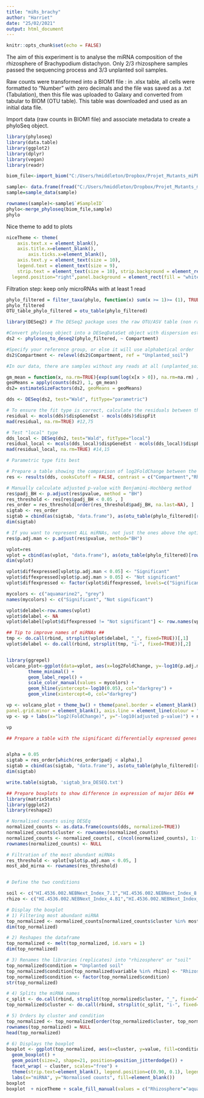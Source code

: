 ---
title: "miRs_brachy"
author: "Harriet"
date: "25/02/2021"
output: html_document
---

```{r setup, include=FALSE}
knitr::opts_chunk$set(echo = FALSE)
```

The aim of this experiment is to analyse the miRNA composition of the rhizosphere of Brachypodium distachyon. Only 2/3 rhizosphere samples passed the sequencing process and 3/3 unplanted soil samples.

Raw counts were transformed into a BIOM1 file : in .xlsx table, all cells were formatted to "Number" with zero decimals and the file was saved as a .txt (Tabulation), then this file was uploaded to Galaxy and converted from tabular to BIOM (OTU table). This table was downloaded and used as an initial data file.

Import data (raw counts in BIOM1 file) and associate metadata to create a phyloSeq object.
```{r}
library(phyloseq)
library(data.table)
library(ggplot2)
library(dplyr)
library(vegan)
library(readr)

biom_file<-import_biom("C:/Users/hmiddleton/Dropbox/Projet_Mutants_miPEPs_miRNA/Harriet/miRs_rhizo_bact_exosomes/miRs_brachy/mirna_bra_brut_95.biom1")

sample<- data.frame(fread("C:/Users/hmiddleton/Dropbox/Projet_Mutants_miPEPs_miRNA/Harriet/miRs_rhizo_bact_exosomes/miRs_brachy/mapping_file_95.txt", sep="\t"), check.names=F)
sample=sample_data(sample)

rownames(sample)<-sample$`#SampleID`
phylo<-merge_phyloseq(biom_file,sample)
phylo

```

Nice theme to add to plots
```{r}
niceTheme <- theme(
    axis.text.x = element_blank(),
    axis.title.x=element_blank(),
        axis.ticks.x=element_blank(),
    axis.text.y = element_text(size = 10),
    legend.text = element_text(size = 9),
    strip.text = element_text(size = 10), strip.background = element_rect(colour = "black", fill = "white"),
  legend.position="right",panel.background = element_rect(fill = "white",colour="grey"),panel.grid.major = element_line(colour = "white"))

```


Filtration step: keep only microRNAs with at least 1 read

```{r}
phylo_filtered = filter_taxa(phylo, function(x) sum(x >= 1)>= (1), TRUE)
phylo_filtered 
OTU_table_phylo_filtered = otu_table(phylo_filtered)

```


```{r, fig.width = 10, fig.height = 7}
library(DESeq2) # The DESeq2 package uses the raw OTU/ASV table (non rarefied phyloseq) and calculates a negative binomial GLM for each OTU/ASV. The Wald test was used for statistics.

#Convert phyloseq object into a DESeqDataSet object with dispersion estimates using "Compartment" as the main factor
ds2 <- phyloseq_to_deseq2(phylo_filtered, ~ Compartment) 

#Specify your reference group, or else it will use alphabetical order
ds2$Compartment <- relevel(ds2$Compartment, ref = "Unplanted_soil")

#In our data, there are samples without any reads at all (unplanted_soil samples), this can be an issue for DESEq if it cannot calculate the geometric mean. So to counter this issue, we calculate a zero-tolerant geometric mean, prior to estimating size factors.

gm_mean = function(x, na.rm=TRUE){exp(sum(log(x[x > 0]), na.rm=na.rm) / length(x))}
geoMeans = apply(counts(ds2), 1, gm_mean)
ds2= estimateSizeFactors(ds2, geoMeans = geoMeans)

dds <- DESeq(ds2, test="Wald", fitType="parametric")

# To ensure the fit type is correct, calculate the residuals between the fit and real dispersion (Median Absolute Dispersion) of each dds with a different type.
residual <- mcols(dds)$dispGeneEst - mcols(dds)$dispFit
mad(residual, na.rm=TRUE) #12,75

# Test "local" type
dds_local <- DESeq(ds2, test="Wald", fitType="local")
residual_local <- mcols(dds_local)$dispGeneEst - mcols(dds_local)$dispFit
mad(residual_local, na.rm=TRUE) #14,15

# Parametric type fits best

# Prepare a table showing the comparison of log2FoldChange between the "treated" and "untreated" group
res <- results(dds, cooksCutoff = FALSE, contrast = c("Compartment","Rhizosphere","Unplanted_soil")) 

# Manually calculate adjusted p-value with Benjamini-Hochberg method
res$padj_BH <- p.adjust(res$pvalue, method = "BH")
res_threshold <- res[res$padj_BH < 0.05 , ] 
res_order = res_threshold[order(res_threshold$padj_BH, na.last=NA), ]
sigtab <- res_order
sigtab = cbind(as(sigtab, "data.frame"), as(otu_table(phylo_filtered)[rownames(sigtab), ], "matrix"))
dim(sigtab)

# If you want to represent ALL miRNAs, not just the ones above the optimal threshold, manually calculate p.adj
res$p.adj.man <- p.adjust(res$pvalue, method="BH")

vplot=res
vplot = cbind(as(vplot, "data.frame"), as(otu_table(phylo_filtered)[rownames(vplot), ], "matrix"))
dim(vplot)

vplot$diffexpressed[vplot$p.adj.man < 0.05] <- "Significant"
vplot$diffexpressed[vplot$p.adj.man > 0.05] <- "Not significant"
vplot$diffexpressed <- factor(vplot$diffexpressed, levels=c("Significant", "Not significant"), labels=c("Significant", "Not significant"))

mycolors <- c("aquamarine2", "grey")
names(mycolors) <- c("Significant", "Not significant")

vplot$delabel<-row.names(vplot)
vplot$delabel <- NA
vplot$delabel[vplot$diffexpressed != "Not significant"] <- row.names(vplot)[vplot$diffexpressed != "Not significant"] 

## Tip to improve names of miRNAs ##
tmp <- do.call(rbind, strsplit(vplot$delabel, "_", fixed=TRUE))[,1]
vplot$delabel <- do.call(rbind, strsplit(tmp, "i-", fixed=TRUE))[,2]


library(ggrepel)
volcano_plot<-ggplot(data=vplot, aes(x=log2FoldChange, y=-log10(p.adj.man), col=diffexpressed, label=delabel)) +  geom_point() + 
        theme_minimal() +
        geom_label_repel() +
        scale_color_manual(values = mycolors) +
        geom_hline(yintercept=-log10(0.05), col="darkgrey") +
        geom_vline(xintercept=0, col="darkgrey")

vp <- volcano_plot + theme_bw() + theme(panel.border = element_blank(), panel.grid.major = element_blank(),
panel.grid.minor = element_blank(), axis.line = element_line(colour = "darkgrey"))
vp <- vp + labs(x="log2(FoldChange)", y="-log10(adjusted p-value)") + niceTheme

vp

## Prepare a table with the significant differentially expressed genes ##


alpha = 0.05
sigtab = res_order[which(res_order$padj < alpha),]
sigtab = cbind(as(sigtab, "data.frame"), as(otu_table(phylo_filtered)[rownames(sigtab), ], "matrix"))
dim(sigtab)

write.table(sigtab, 'sigtab_bra_DESEQ.txt')
```


```{r}
## Prepare boxplots to show difference in expression of major DEGs ##
library(matrixStats)
library(ggplot2)
library(reshape2)

# Normalised counts using DESEq
normalized_counts <- as.data.frame(counts(dds, normalized=TRUE))
normalized_counts$cluster <- rownames(normalized_counts)
normalized_counts <- normalized_counts[, c(ncol(normalized_counts), 1:(ncol(normalized_counts)-1))]  # changes field order
rownames(normalized_counts) <- NULL

# Filtration of the most abundant miRNAs
res_threshold <- vplot[vplot$p.adj.man < 0.05, ]  
most_abd_mirna <- rownames(res_threshold)  


# Define the two conditions

soil <- c("HI.4536.002.NEBNext_Index_7.1","HI.4536.002.NEBNext_Index_8.2",	"HI.4536.002.NEBNext_Index_9.3")
rhizo <- c("HI.4536.002.NEBNext_Index_4.B1","HI.4536.002.NEBNext_Index_6.B3")

# Display the boxplot
# 1) Filtering most abundant miRNA
top_normalized <- normalized_counts[normalized_counts$cluster %in% most_abd_mirna, ]
dim(top_normalized)

# 2) Reshapes the dataframe
top_normalized <- melt(top_normalized, id.vars = 1)
dim(top_normalized)

# 3) Renames the libraries (replicates) into "rhizosphere" or "soil"
top_normalized$condition = "Unplanted soil"
top_normalized$condition[top_normalized$variable %in% rhizo] <- "Rhizosphere"
top_normalized$condition <- factor(top_normalized$condition)
str(top_normalized)

# 4) Splits the miRNA names
c_split <- do.call(rbind, strsplit(top_normalized$cluster, "_", fixed=TRUE))[,1]
top_normalized$cluster <- do.call(rbind, strsplit(c_split, "i-", fixed=TRUE))[,2]

# 5) Orders by cluster and condition
top_normalized <- top_normalized[order(top_normalized$cluster, top_normalized$condition), ]
rownames(top_normalized) = NULL
head(top_normalized)

# 6) Displays the boxplot
boxplot <- ggplot(top_normalized, aes(x=cluster, y=value, fill=condition)) +
  geom_boxplot() +
  geom_point(size=2, shape=21, position=position_jitterdodge()) +
  facet_wrap( ~ cluster, scales="free") +
  theme(strip.text=element_blank(), legend.position=c(0.90, 0.1), legend.text=element_text(size=12)) +  # remove title of all individual boxplot
  labs(x="miRNA", y="Normalised counts", fill=element_blank())
boxplot
boxplot  + niceTheme + scale_fill_manual(values = c("Rhizosphere"="aquamarine2","Unplanted soil"="sienna1"))
```